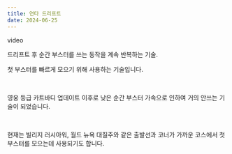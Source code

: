 ```yaml
---
title: 연타 드리프트
date: 2024-06-25
---
```


<Division className="mdRatio">video</Division>

<Bq>드리프트 후 순간 부스터를 쓰는 동작을 계속 반복하는 기술.</Bq>

첫 부스터를 빠르게 모으기 위해 사용하는 기술입니다.

<br/>

영웅 등급 카트바디 업데이트 이후로 낮은 순간 부스터 가속으로 인하여 거의 안쓰는 기술이 되었습니다.

<br/>

현재는 빌리지 러시아워, 월드 뉴욕 대질주와 같은 출발선과 코너가 가까운 코스에서 첫 부스터를 모으는데 사용되기도 합니다.